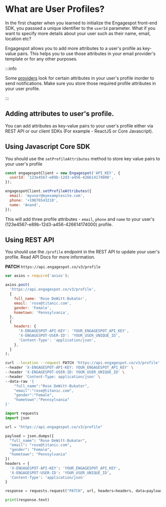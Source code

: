 
# What are User Profiles?

In the first chapter when you learned to initialize the Engagespot front-end SDK, you passsed a unique identifier to the `userId` parameter. What if you want to specify more details about your user such as their name, email, location etc?

Engagespot allows you to add more attributes to a user's profile as key-value pairs. This helps you to use those attributes in your email provider's template or for any other purposes.

:::info

Some [providers](../channels/what-are-providers.md) look for certain attributes in your user's profile inorder to send notifications. Make sure you store those required profile attributes in your user profile.

:::

## Adding attributes to user's profile.

You can add attributes as key-value pairs to your user's profile either via REST API or our client SDKs (For example - ReactJS or Core Javascript).

## Using Javascript Core SDK

You should use the `setProfileAttributes` method to store key value pairs to your user's profile

```js
const engagespotClient = new Engagespot('API_KEY', {
  userId: '123e4567-e89b-12d3-a456-426614174000',
});

engagespotClient.setProfileAttributes({
  email: 'myuser@myexamplesite.com',
  phone: '+19876543210',
  name: 'Anand',
});
```

This will add three profile attributes - `email`, `phone` and `name` to your user's (123e4567-e89b-12d3-a456-426614174000) profile.

## Using REST API

You should use the `/profile` endpoint in the REST API to update your user's profile. Read API Docs for more information.

**PATCH** `https://api.engagespot.co/v3/profile`

<Tabs>
<TabItem value="node" label="Node">

```js
var axios = require('axios');

axios.post(
  'https://api.engagespot.co/v3/profile',
  {
    full_name: 'Rose DeWitt-Bukater',
    email: 'rose@titanic.com',
    gender: 'Female',
    hometown: 'Pennsylvania',
  },
  {
    headers: {
      'X-ENGAGESPOT-API-KEY': 'YOUR_ENGAGESPOT_API_KEY',
      'X-ENGAGESPOT-USER-ID': 'YOUR_USER_UNIQUE_ID',
      'Content-Type': 'application/json',
    },
  }
);
```

</TabItem>

<TabItem value="curl" label="cURL">

```bash
curl --location --request PATCH 'https://api.engagespot.co/v3/profile' \
--header 'X-ENGAGESPOT-API-KEY: YOUR_ENGAGESPOT_API_KEY' \
--header 'X-ENGAGESPOT-USER-ID: YOUR_USER_UNIQUE_ID' \
--header 'Content-Type: application/json' \
--data-raw '{
    "full_name":"Rose DeWitt-Bukater",
    "email":"rose@titanic.com",
    "gender":"Female",
    "hometown":"Pennsylvania"
}'
```

</TabItem>

<TabItem value="python" label="Python">

```python
import requests
import json

url = "https://api.engagespot.co/v3/profile"

payload = json.dumps({
  "full_name": "Rose DeWitt-Bukater",
  "email": "rose@titanic.com",
  "gender": "Female",
  "hometown": "Pennsylvania"
})
headers = {
  'X-ENGAGESPOT-API-KEY': 'YOUR_ENGAGESPOT_API_KEY',
  'X-ENGAGESPOT-USER-ID': 'YOUR_USER_UNIQUE_ID',
  'Content-Type': 'application/json'
}

response = requests.request("PATCH", url, headers=headers, data=payload)

print(response.text)

```

</TabItem>

</Tabs>
